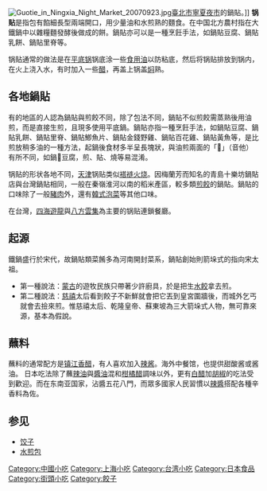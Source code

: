 {{Unreferenced|time=2016-05-20T02:58:37+00:00}}
{{CJK-New-Char|24319|block=B}}
[[File:Guotie_in_Ningxia_Night_Market_20070923.jpg|thumb]][[臺北市|臺北市]][[寧夏夜市|寧夏夜市]]的鍋貼。]]
'''锅贴'''是指包有餡細長型兩端開口，用少量油和水煎熟的麵食。在中国北方農村指在大鐵鍋中以雜糧麵發酵後做成的餅。鍋貼亦可以是一種烹飪手法，如鍋貼豆腐、鍋貼乳餅、鍋貼里脊等。

锅贴通常的做法是在[[平底锅|平底锅]]锅底涂一些[[食用油|食用油]]以防粘底，然后将锅贴排放到锅内，在火上浇入水，有时加入一些[[醋|醋]]，再盖上锅盖[[焖|焖]]熟。

== 各地鍋貼 ==
有的地區的人認為鍋貼與煎餃不同，除了包法不同，鍋貼不似煎餃需蒸熟後用油煎，而是直接生煎，且現多使用平底鍋。鍋貼亦指一種烹飪手法，如鍋貼豆腐、鍋貼乳餅、鍋貼里脊、鍋貼鯽魚片、鍋貼金錢野雞、鍋貼百花雞、鍋貼黃魚等，是比煎放稍多油的一種方法，起鍋後食材多半呈長塊狀，與油煎兩面的「𤌙」（音他）有所不同，如鍋𤌙豆腐，煎、貼、燒等易混淆。

锅贴的形状各地不同，[[天津|天津]]锅贴类似[[褡裢火烧|褡裢火烧]]。因梅蘭芳而知名的青島十樂坊鍋貼店與台灣鍋貼相同，一般在秦嶺淮河以南的稻米產區，較多類[[煎餃|煎餃]]的鍋貼。鍋貼的口味除了一般[[豬肉|豬肉]]外，還有[[韓式泡菜|韓式泡菜]]等其他口味。

在台灣，[[四海遊龍|四海遊龍]]與[[八方雲集|八方雲集]]為主要的锅贴連鎖餐廳。

== 起源 ==
鐵鍋盛行於宋代，故鍋貼類菜餚多為河南開封菜系，鍋貼創始則箭垛式的指向宋太祖。
* 第一種說法：[[蒙古|蒙古]]的遊牧民族只帶著少許廚具，於是把生[[水餃|水餃]]拿去煎。 
* 第二種說法：[[慈禧|慈禧]]太后看到餃子不新鮮就會把它丟到皇宮圍牆後，而城外乞丐就會去撿來煎。惟慈禧太后、乾隆皇帝、蘇東坡為三大箭垛式人物，無可靠來源，基本為假說。

== 蘸料 ==
蘸料的通常配方是[[镇江香醋|镇江香醋]]，有人喜欢加入[[辣酱|辣酱]]。海外中餐馆，也提供甜酸酱或酱油。
日本吃法除了蘸[[辣油|辣油]]與[[醬油|醬油]]混和[[柑橘醋|柑橘醋]]調味以外，更有[[白醋|白醋]]加[[胡椒|胡椒]]的吃法受到歡迎。而在东南亚国家，沾醬五花八門，而眾多國家人民習慣以[[辣醬|辣醬]]搭配各種辛香料為佐。

== 参见 ==
* [[饺子|饺子]]
* [[水煎包|水煎包]]

[[Category:中國小吃|Category:中國小吃]]
[[Category:上海小吃|Category:上海小吃]]
[[Category:台湾小吃|Category:台湾小吃]]
[[Category:日本食品|Category:日本食品]]
[[Category:街頭小吃|Category:街頭小吃]]
[[Category:餃子|Category:餃子]]